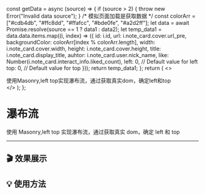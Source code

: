 

  const getData = async (source) => {
    if (source > 2) {
      throw new Error("Invalid data source");
    }
    /* 模拟页面加载是获取数据 */
    const colorArr = ["#cdb4db", "#ffc8dd", "#ffafcc", "#bde0fe", "#a2d2ff"];
    let data = await Promise.resolve(source == 1 ? data1 : data2);
    let temp_data1 = data.data.items.map((i, index) => ({
      id: i.id,
      url: i.note_card.cover.url_pre,
      backgroundColor: colorArr[index % colorArr.length],
      width: i.note_card.cover.width,
      height: i.note_card.cover.height,
      title: i.note_card.display_title,
      auhtor: i.note_card.user.nick_name,
      like: Number(i.note_card.interact_info.liked_count),
      left: 0, // Default value for left
      top: 0, // Default value for top
    }));
    return temp_data1;
  };
  return (
    <>
      <div className="theme">
        使用Masonry,left top实现瀑布流，通过获取真实dom，确定left和top
      </div>
      <div className="BFC">
        <Masonry2 getData={getData}/>
      </div>
    </>
  );
};

# 瀑布流

使用 Masonry,left top 实现瀑布流，通过获取真实 dom，确定 left 和 top

---

## 🎬 效果展示

## <Masonry2Demo/>

## 💡 使用方法
